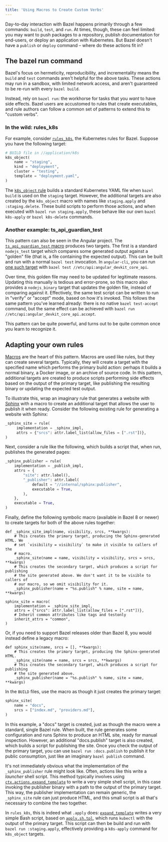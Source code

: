 ```yaml
---
title: 'Using Macros to Create Custom Verbs'
---
```




Day-to-day interaction with Bazel happens primarily through a few commands:
`build`, `test`, and `run`. At times, though, these can feel limited: you may
want to push packages to a repository, publish documentation for end-users, or
deploy an application with Kubernetes. But Bazel doesn't have a `publish` or
`deploy` command – where do these actions fit in?

## The bazel run command

Bazel's focus on hermeticity, reproducibility, and incrementality means the
`build` and `test` commands aren't helpful for the above tasks. These actions
may run in a sandbox, with limited network access, and aren't guaranteed to be
re-run with every `bazel build`.

Instead, rely on `bazel run`: the workhorse for tasks that you *want* to have
side effects. Bazel users are accustomed to rules that create executables, and
rule authors can follow a common set of patterns to extend this to
"custom verbs".

### In the wild: rules_k8s
For example, consider [`rules_k8s`](https://github.com/bazelbuild/rules_k8s),
the Kubernetes rules for Bazel. Suppose you have the following target:

```python
# BUILD file in //application/k8s
k8s_object(
    name = "staging",
    kind = "deployment",
    cluster = "testing",
    template = "deployment.yaml",
)
```

The [`k8s_object` rule](https://github.com/bazelbuild/rules_k8s#usage) builds a
standard Kubernetes YAML file when `bazel build` is used on the `staging`
target. However, the additional targets are also created by the `k8s_object`
macro with names like `staging.apply` and `:staging.delete`. These build
scripts to perform those actions, and when executed with `bazel run
staging.apply`, these behave like our own `bazel k8s-apply` or `bazel
k8s-delete` commands.

### Another example: ts_api_guardian_test

This pattern can also be seen in the Angular project. The
[`ts_api_guardian_test` macro](https://github.com/angular/angular/blob/16ac611a8410e6bcef8ffc779f488ca4fa102155/tools/ts-api-guardian/index.bzl#L22)
produces two targets. The first is a standard `nodejs_test` target which compares
some generated output against a "golden" file (that is, a file containing the
expected output). This can be built and run with a normal `bazel
test` invocation. In `angular-cli`, you can run [one such
target](https://github.com/angular/angular-cli/blob/e1269cb520871ee29b1a4eec6e6c0e4a94f0b5fc/etc/api/BUILD)
with `bazel test //etc/api:angular_devkit_core_api`.

Over time, this golden file may need to be updated for legitimate reasons.
Updating this manually is tedious and error-prone, so this macro also provides
a `nodejs_binary` target that updates the golden file, instead of comparing
against it. Effectively, the same test script can be written to run in "verify"
or "accept" mode, based on how it's invoked. This follows the same pattern
you've learned already: there is no native `bazel test-accept` command, but the
same effect can be achieved with
`bazel run //etc/api:angular_devkit_core_api.accept`.

This pattern can be quite powerful, and turns out to be quite common once you
learn to recognize it.

## Adapting your own rules

[Macros](/extending/macros) are the heart of this pattern. Macros are used like
rules, but they can create several targets. Typically, they will create a
target with the specified name which performs the primary build action: perhaps
it builds a normal binary, a Docker image, or an archive of source code. In
this pattern, additional targets are created to produce scripts performing side
effects based on the output of the primary target, like publishing the
resulting binary or updating the expected test output.

To illustrate this, wrap an imaginary rule that generates a website with
[Sphinx](https://www.sphinx-doc.org) with a macro to create an additional
target that allows the user to publish it when ready. Consider the following
existing rule for generating a website with Sphinx:

```python
_sphinx_site = rule(
     implementation = _sphinx_impl,
     attrs = {"srcs": attr.label_list(allow_files = [".rst"])},
)
```

Next, consider a rule like the following, which builds a script that, when run,
publishes the generated pages:

```python
_sphinx_publisher = rule(
    implementation = _publish_impl,
    attrs = {
        "site": attr.label(),
        "_publisher": attr.label(
            default = "//internal/sphinx:publisher",
            executable = True,
        ),
    },
    executable = True,
)
```

Finally, define the following symbolic macro (available in Bazel 8 or newer) to
create targets for both of the above rules together:

```starlark
def _sphinx_site_impl(name, visibility, srcs, **kwargs):
    # This creates the primary target, producing the Sphinx-generated HTML. We
    # set `visibility = visibility` to make it visible to callers of the
    # macro.
    _sphinx_site(name = name, visibility = visibility, srcs = srcs, **kwargs)
    # This creates the secondary target, which produces a script for publishing
    # the site generated above. We don't want it to be visible to callers of
    # our macro, so we omit visibility for it.
    _sphinx_publisher(name = "%s.publish" % name, site = name, **kwargs)

sphinx_site = macro(
    implementation = _sphinx_site_impl,
    attrs = {"srcs": attr.label_list(allow_files = [".rst"])},
    # Inherit common attributes like tags and testonly
    inherit_attrs = "common",
)
```

Or, if you need to support Bazel releases older than Bazel 8, you would instead
define a legacy macro:

```starlark
def sphinx_site(name, srcs = [], **kwargs):
    # This creates the primary target, producing the Sphinx-generated HTML.
    _sphinx_site(name = name, srcs = srcs, **kwargs)
    # This creates the secondary target, which produces a script for publishing
    # the site generated above.
    _sphinx_publisher(name = "%s.publish" % name, site = name, **kwargs)
```

In the `BUILD` files, use the macro as though it just creates the primary
target:

```python
sphinx_site(
    name = "docs",
    srcs = ["index.md", "providers.md"],
)
```

In this example, a "docs" target is created, just as though the macro were a
standard, single Bazel rule. When built, the rule generates some configuration
and runs Sphinx to produce an HTML site, ready for manual inspection. However,
an additional "docs.publish" target is also created, which builds a script for
publishing the site. Once you check the output of the primary target, you can
use `bazel run :docs.publish` to publish it for public consumption, just like
an imaginary `bazel publish` command.

It's not immediately obvious what the implementation of the `_sphinx_publisher`
rule might look like. Often, actions like this write a _launcher_ shell script.
This method typically involves using
[`ctx.actions.expand_template`](lib/actions#expand_template)
to write a very simple shell script, in this case invoking the publisher binary
with a path to the output of the primary target. This way, the publisher
implementation can remain generic, the `_sphinx_site` rule can just produce
HTML, and this small script is all that's necessary to combine the two
together.

In `rules_k8s`, this is indeed what `.apply` does:
[`expand_template`](https://github.com/bazelbuild/rules_k8s/blob/f10e7025df7651f47a76abf1db5ade1ffeb0c6ac/k8s/object.bzl#L213-L241)
writes a very simple Bash script, based on
[`apply.sh.tpl`](https://github.com/bazelbuild/rules_k8s/blob/f10e7025df7651f47a76abf1db5ade1ffeb0c6ac/k8s/apply.sh.tpl),
which runs `kubectl` with the output of the primary target. This script can
then be build and run with `bazel run :staging.apply`, effectively providing a
`k8s-apply` command for `k8s_object` targets.
